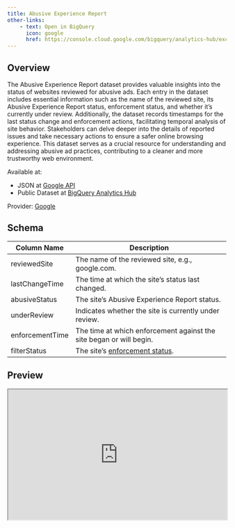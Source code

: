 ```yaml
---
title: Abusive Experience Report
other-links:
    - text: Open in BigQuery
      icon: google
      href: https://console.cloud.google.com/bigquery/analytics-hub/exchanges/projects/390347019852/locations/us/dataExchanges/data_hub_186a1c3eafa/listings
---
```


## Overview

The Abusive Experience Report dataset provides valuable insights into the status of websites reviewed for abusive ads. Each entry in the dataset includes essential information such as the name of the reviewed site, its Abusive Experience Report status, enforcement status, and whether it's currently under review. Additionally, the dataset records timestamps for the last status change and enforcement actions, facilitating temporal analysis of site behavior. Stakeholders can delve deeper into the details of reported issues and take necessary actions to ensure a safer online browsing experience. This dataset serves as a crucial resource for understanding and addressing abusive ad practices, contributing to a cleaner and more trustworthy web environment.

Available at:

- JSON at [Google API](https://developers.google.com/abusive-experience-report/)
- Public Dataset at [BigQuery Analytics Hub](https://console.cloud.google.com/bigquery/analytics-hub/exchanges/projects/390347019852/locations/us/dataExchanges/data_hub_186a1c3eafa/listings)

Provider: [Google](https://support.google.com/webtools/topic/7538671)

## Schema

| Column Name       | Description                                                                           |
|-------------------|---------------------------------------------------------------------------------------|
| reviewedSite      | The name of the reviewed site, e.g., google.com.                                      |
| lastChangeTime    | The time at which the site's status last changed.                                     |
| abusiveStatus     | The site's Abusive Experience Report status.                                          |
| underReview       | Indicates whether the site is currently under review.                                 |
| enforcementTime   | The time at which enforcement against the site began or will begin.                   |
| filterStatus      | The site's [enforcement status](https://support.google.com/webtools/answer/7538608).  |

## Preview

```{=html}
<iframe width="100%" height="300" src="https://lookerstudio.google.com/embed/reporting/a80ac879-8931-42be-861f-76882c0d22fc/"></iframe>
```
